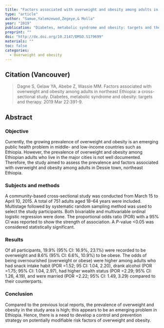```yaml
---
title: "Factors associated with overweight and obesity among adults in northeast Ethiopia: a cross-sectional study."
type: "article"
author: "Samue,Yalemzewod,Zegeye,& Molla"
year: "2019"
publication: "Diabetes, metabolic syndrome and obesity: targets and therapy"
preprint: ""
doi: "http://dx.doi.org/10.2147/DMSO.S179699"
materials: ""
toc: false
categories:
  - Overweight and obesity
---
```


## Citation (Vancouver)

> Dagne S, Gelaw YA, Abebe Z, Wassie MM. Factors associated with overweight and obesity among adults in northeast Ethiopia: a cross-sectional study. Diabetes, metabolic syndrome and obesity: targets and therapy. 2019 Mar 22:391-9.

## Abstract

### **Objective**

Currently, the growing prevalence of overweight and obesity is an emerging public health problem in middle- and low-income countries such as Ethiopia. However, the prevalence of overweight and obesity among Ethiopian adults who live in the major cities is not well documented. Therefore, the study aimed to assess the prevalence and factors associated with overweight and obesity among adults in Dessie town, northeast Ethiopia.

### **Subjects and methods**

A community-based cross-sectional study was conducted from March 15 to April 10, 2015. A total of 751 adults aged 18--64 years were included. Multistage followed by systematic random sampling method was used to select the study participants. Both bivariable and multivariable ordinal logistic regression were done. The proportional odds ratio (POR) with a 95% CI was reported to show the strength of association. A *P*-value \<0.05 was considered statistically significant.

### **Results**

Of all participants, 19.9% (95% CI: 16.9%, 23.1%) were recorded to be overweight and 8.6% (95% CI: 6.6%, 10.9%) to be obese. The odds of being overnourished (overweight or obese) were higher among adults who had snack intake habit (POR =1.52; 95 CI: 1.04, 2.20), drank alcohol (POR =1.75; 95% CI: 1.04, 2.97), had higher wealth status (POR =2.29; 95% CI: 1.26, 4.19), and were married (POR =2.22; 95% CI: 1.49, 3.29) compared to their counterparts.

### **Conclusion**

Compared to the previous local reports, the prevalence of overweight and obesity in the study area is high; this appears to be an emerging problem in Ethiopia. Hence, there is a need to develop a control and prevention strategy on potentially modifiable risk factors of overweight and obesity.
